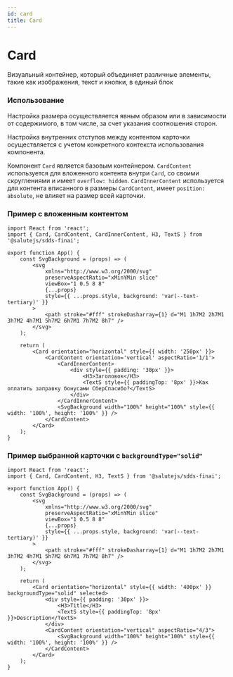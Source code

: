 ```yaml
---
id: card
title: Card
---
```



# Card
Визуальный контейнер, который объединяет различные элементы, такие как изображения, текст и кнопки, в единый блок

<Description name="Card" />
<PropsTable name="Card" />

### Использование

Настройка размера осуществляется явным образом или в зависимости от содержимого, в том числе, за счет указания соотношения сторон.

Настройка внутренних отступов между контентом карточки осуществляется с учетом конкретного контекста использования компонента.

Компонент `Card` является базовым контейнером. `CardContent` используется для вложенного контента внутри `Card`, со своими скруглениями и имеет `overflow: hidden`.
`CardInnerContent` используется для контента вписанного в размеры `CardContent`, имеет `position: absolute`, не влияет на размер всей карточки.

### Пример с вложенным контентом

```tsx live
import React from 'react';
import { Card, CardContent, CardInnerContent, H3, TextS } from '@salutejs/sdds-finai';

export function App() {
    const SvgBackground = (props) => (
        <svg
            xmlns="http://www.w3.org/2000/svg"
            preserveAspectRatio="xMinYMin slice"
            viewBox="1 0.5 8 8"
            {...props}
            style={{ ...props.style, background: 'var(--text-tertiary)' }}
        >
            <path stroke="#fff" strokeDasharray={1} d="M1 1h7M2 2h7M1 3h7M2 4h7M1 5h7M2 6h7M1 7h7M2 8h7" />
        </svg>
    );

    return (
        <Card orientation="horizontal" style={{ width: '250px' }}>
            <CardContent orientation='vertical' aspectRatio='1/1'>
                <CardInnerContent>
                    <div style={{ padding: '30px' }}>
                        <H3>Заголовок</H3>
                        <TextS style={{ paddingTop: '8px' }}>Как оплатить заправку бонусами СберСпасибо?</TextS>
                    </div>
                </CardInnerContent>
                <SvgBackground width="100%" height="100%" style={{ width: '100%', height: '100%' }} />
            </CardContent>
        </Card>
    );
}
```

### Пример выбранной карточки с `backgroundType="solid"`

```tsx live
import React from 'react';
import { Card, CardContent, H3, TextS } from '@salutejs/sdds-finai';

export function App() {
    const SvgBackground = (props) => (
        <svg
            xmlns="http://www.w3.org/2000/svg"
            preserveAspectRatio="xMinYMin slice"
            viewBox="1 0.5 8 8"
            {...props}
            style={{ ...props.style, background: 'var(--text-tertiary)' }}
        >
            <path stroke="#fff" strokeDasharray={1} d="M1 1h7M2 2h7M1 3h7M2 4h7M1 5h7M2 6h7M1 7h7M2 8h7" />
        </svg>
    );

    return (
        <Card orientation="horizontal" style={{ width: '400px' }} backgroundType="solid" selected>
            <div style={{ padding: '30px' }}>
                <H3>Title</H3>
                <TextS style={{ paddingTop: '8px' }}>Description</TextS>
            </div>
            <CardContent orientation="vertical" aspectRatio="4/3">
                <SvgBackground width="100%" height="100%" style={{ width: '100%', height: '100%' }} />
            </CardContent>
        </Card>
    );
}
```
